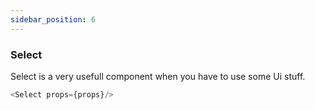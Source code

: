 ```yaml
---
sidebar_position: 6
---
```


### Select 
Select is a very usefull component when you have to use some Ui stuff.


```js title="sidebars.js"
<Select props={props}/>
```
